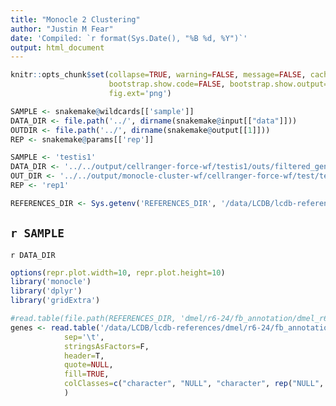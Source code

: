 ```yaml
---
title: "Monocle 2 Clustering"
author: "Justin M Fear"
date: 'Compiled: `r format(Sys.Date(), "%B %d, %Y")`'
output: html_document
---
```


```r
knitr::opts_chunk$set(collapse=TRUE, warning=FALSE, message=FALSE, cache.lazy=FALSE,
                      bootstrap.show.code=FALSE, bootstrap.show.output=FALSE,
                      fig.ext='png')
```

```r
SAMPLE <- snakemake@wildcards[['sample']]
DATA_DIR <- file.path('../', dirname(snakemake@input[["data"]]))
OUTDIR <- file.path('../', dirname(snakemake@output[[1]]))
REP <- snakemake@params[['rep']]
```

```r
SAMPLE <- 'testis1'
DATA_DIR <- '../../output/cellranger-force-wf/testis1/outs/filtered_gene_bc_matrices/dmelr6-24'
OUT_DIR <- '../../output/monocle-cluster-wf/cellranger-force-wf/test/testis1'
REP <- 'rep1'
```

```r
REFERENCES_DIR <- Sys.getenv('REFERENCES_DIR', '/data/LCDB/lcdb-references')
```

## `r SAMPLE`
`r DATA_DIR`

```r
options(repr.plot.width=10, repr.plot.height=10)
library('monocle')
library('dplyr')
library('gridExtra')
```

```r
#read.table(file.path(REFERENCES_DIR, 'dmel/r6-24/fb_annotation/dmel_r6-24.fb_annotation'),  sep='\t',  stringsAsFactors = FALSE,  header = TRUE)
genes <- read.table('/data/LCDB/lcdb-references/dmel/r6-24/fb_annotation/dmel_r6-24.fb_annotation',
		    sep='\t',
		    stringsAsFactors=F,
		    header=T,
		    quote=NULL,
		    fill=TRUE,
		    colClasses=c("character", "NULL", "character", rep("NULL", 6))
		    )
```

